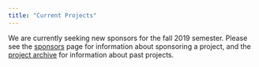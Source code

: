 ```yaml
---
title: "Current Projects"
---
```


We are currently seeking new sponsors for the fall 2019 semester. Please see the [sponsors](sponsors.html) page for information about sponsoring a project, and the [project archive](archive.html) for information about past projects.  

